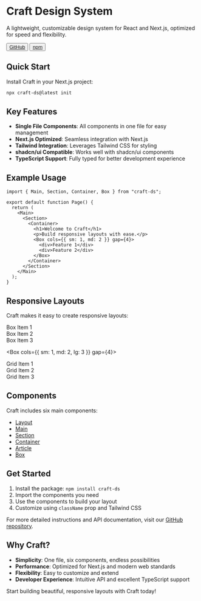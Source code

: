 
# Craft Design System

A lightweight, customizable design system for React and Next.js, optimized for speed and flexibility.

<Box gap={2} className="not-prose mt-4">
  <Button asChild>
    <a
      href="https://github.com/brijr/craft"
      target="_blank"
      rel="noopener noreferrer"
    >
      GitHub
    </a>
  </Button>
  <Button asChild variant="outline">
    <a
      href="https://www.npmjs.com/package/craft-ds"
      target="_blank"
      rel="noopener noreferrer"
    >
      npm
    </a>
  </Button>
</Box>

## Quick Start

Install Craft in your Next.js project:

```bash
npx craft-ds@latest init
```

## Key Features

- **Single File Components**: All components in one file for easy management
- **Next.js Optimized**: Seamless integration with Next.js
- **Tailwind Integration**: Leverages Tailwind CSS for styling
- **shadcn/ui Compatible**: Works well with shadcn/ui components
- **TypeScript Support**: Fully typed for better development experience

## Example Usage

```tsx
import { Main, Section, Container, Box } from "craft-ds";

export default function Page() {
  return (
    <Main>
      <Section>
        <Container>
          <h1>Welcome to Craft</h1>
          <p>Build responsive layouts with ease.</p>
          <Box cols={{ sm: 1, md: 2 }} gap={4}>
            <div>Feature 1</div>
            <div>Feature 2</div>
          </Box>
        </Container>
      </Section>
    </Main>
  );
}
```

## Responsive Layouts

Craft makes it easy to create responsive layouts:

<Box gap={4} className="mb-4">
  <div className="p-4 bg-muted">Box Item 1</div>
  <div className="p-4 bg-muted">Box Item 2</div>
  <div className="p-4 bg-muted">Box Item 3</div>
</Box>

<Box cols={{ sm: 1, md: 2, lg: 3 }} gap={4}>
  <div className="p-4 bg-muted">Grid Item 1</div>
  <div className="p-4 bg-muted">Grid Item 2</div>
  <div className="p-4 bg-muted">Grid Item 3</div>
</Box>

## Components

Craft includes six main components:

- [Layout](/layout)
- [Main](/main)
- [Section](/section)
- [Container](/container)
- [Article](/article)
- [Box](/box)

## Get Started

1. Install the package: `npm install craft-ds`
2. Import the components you need
3. Use the components to build your layout
4. Customize using `className` prop and Tailwind CSS

For more detailed instructions and API documentation, visit our [GitHub repository](https://github.com/brijr/craft).

## Why Craft?

- **Simplicity**: One file, six components, endless possibilities
- **Performance**: Optimized for Next.js and modern web standards
- **Flexibility**: Easy to customize and extend
- **Developer Experience**: Intuitive API and excellent TypeScript support

Start building beautiful, responsive layouts with Craft today!
